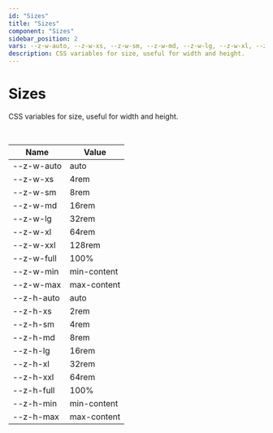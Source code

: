 ```yaml
--- 
id: "Sizes"
title: "Sizes"
component: "Sizes"
sidebar_position: 2
vars: --z-w-auto, --z-w-xs, --z-w-sm, --z-w-md, --z-w-lg, --z-w-xl, --z-w-xxl, --z-w-full, --z-w-min, --z-w-max, --z-h-auto, --z-h-xs, --z-h-sm, --z-h-md, --z-h-lg, --z-h-xl, --z-h-xxl, --z-h-full, --z-h-min, --z-h-max
description: CSS variables for size, useful for width and height. 
--- 
```



# <Translate id="css.title">Sizes</Translate>

 <Translate id="css.description">CSS variables for size, useful for width and height.</Translate>  

<br/>


| <Translate id="css.name">Name</Translate> | <Translate id="css.value">Value</Translate> |
|------|-------|
| --z-w-auto | auto  | 
| --z-w-xs | 4rem  | 
| --z-w-sm | 8rem  | 
| --z-w-md | 16rem  | 
| --z-w-lg | 32rem  | 
| --z-w-xl | 64rem  | 
| --z-w-xxl | 128rem  | 
| --z-w-full | 100%  | 
| --z-w-min | min-content  | 
| --z-w-max | max-content  | 
| --z-h-auto | auto  | 
| --z-h-xs | 2rem  | 
| --z-h-sm | 4rem  | 
| --z-h-md | 8rem  | 
| --z-h-lg | 16rem  | 
| --z-h-xl | 32rem  | 
| --z-h-xxl | 64rem  | 
| --z-h-full | 100%  | 
| --z-h-min | min-content  | 
| --z-h-max | max-content  | 
